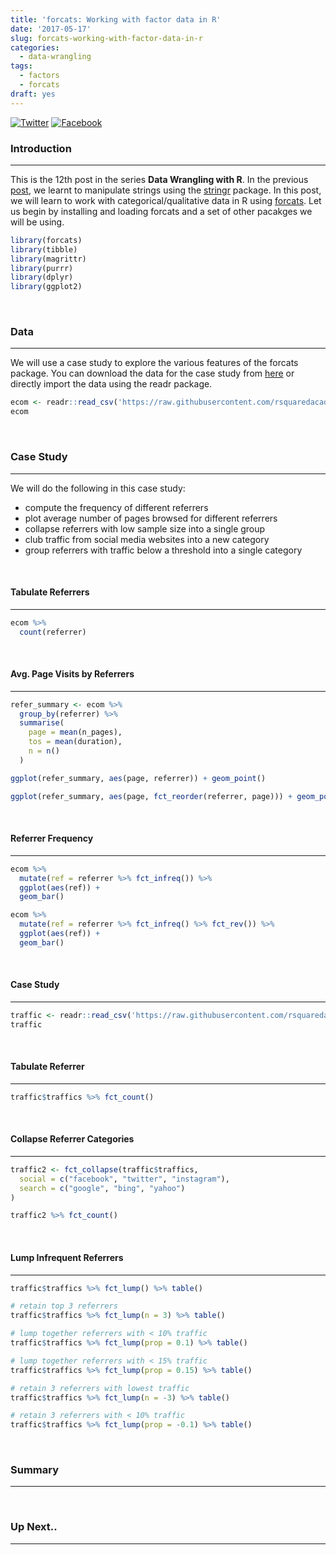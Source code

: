 ```yaml
---
title: 'forcats: Working with factor data in R'
date: '2017-05-17'
slug: forcats-working-with-factor-data-in-r
categories:
  - data-wrangling
tags:
  - factors
  - forcats
draft: yes
---
```


[![Twitter](http://i.imgur.com/tXSoThF.png)](https://twitter.com/login?redirect_after_login=%2Fhome%3Fstatus)
[![Facebook](http://i.imgur.com/P3YfQoD.png)](https://www.facebook.com/sharer/sharer.php?u=)

### Introduction

<hr>

This is the 12th post in the series **Data Wrangling with R**. In the previous [post](https://rsquaredacademy.github.io/blog/post/working-with-strings-in-r-using-stringr/), we learnt to manipulate strings using the [stringr](http://stringr.tidyverse.org) package. In this post, we will learn to work with categorical/qualitative data in R using [forcats](http://forcats.tidyverse.org). Let us begin by installing and loading forcats and a set of other pacakges we will be using.


```r
library(forcats)
library(tibble)
library(magrittr)
library(purrr)
library(dplyr)
library(ggplot2)
```

<br>

### Data

<hr>

We will use a case study to explore the various features of the forcats package. You can download the data for the case study from [here](https://raw.githubusercontent.com/rsquaredacademy/datasets/master/web.csv) or directly import the data using the readr package. 

```r
ecom <- readr::read_csv('https://raw.githubusercontent.com/rsquaredacademy/datasets/master/web.csv')
ecom
```

<br>

### Case Study

<hr>

We will do the following in this case study:

- compute the frequency of different referrers
- plot average number of pages browsed for different referrers
- collapse referrers with low sample size into a single group
- club traffic from social media websites into a new category
- group referrers with traffic below a threshold into a single category

<br>

#### Tabulate Referrers

<hr>

```r
ecom %>%
  count(referrer)
```

<br>

#### Avg. Page Visits by Referrers

<hr>

```r
refer_summary <- ecom %>%
  group_by(referrer) %>%
  summarise(
    page = mean(n_pages),
    tos = mean(duration),
    n = n()
  )

ggplot(refer_summary, aes(page, referrer)) + geom_point()

ggplot(refer_summary, aes(page, fct_reorder(referrer, page))) + geom_point()
```

<br>

#### Referrer Frequency

<hr>

```r
ecom %>%
  mutate(ref = referrer %>% fct_infreq()) %>%
  ggplot(aes(ref)) +
  geom_bar()

ecom %>%
  mutate(ref = referrer %>% fct_infreq() %>% fct_rev()) %>%
  ggplot(aes(ref)) +
  geom_bar()
```

<br>

#### Case Study

<hr>

```r
traffic <- readr::read_csv('https://raw.githubusercontent.com/rsquaredacademy/datasets/master/web_traffic.csv')
traffic
```

<br>

#### Tabulate Referrer 

<hr>

```r
traffic$traffics %>% fct_count()
```

<br>

#### Collapse Referrer Categories

<hr>

```r
traffic2 <- fct_collapse(traffic$traffics,
  social = c("facebook", "twitter", "instagram"),
  search = c("google", "bing", "yahoo")
)

traffic2 %>% fct_count() 
```

<br>

#### Lump Infrequent Referrers

<hr>

```r
traffic$traffics %>% fct_lump() %>% table()
```

```r
# retain top 3 referrers
traffic$traffics %>% fct_lump(n = 3) %>% table()

# lump together referrers with < 10% traffic
traffic$traffics %>% fct_lump(prop = 0.1) %>% table()

# lump together referrers with < 15% traffic
traffic$traffics %>% fct_lump(prop = 0.15) %>% table()

# retain 3 referrers with lowest traffic
traffic$traffics %>% fct_lump(n = -3) %>% table()

# retain 3 referrers with < 10% traffic
traffic$traffics %>% fct_lump(prop = -0.1) %>% table()
```

<br>

### Summary

<hr>

<br>

### Up Next..

<hr>

<br>